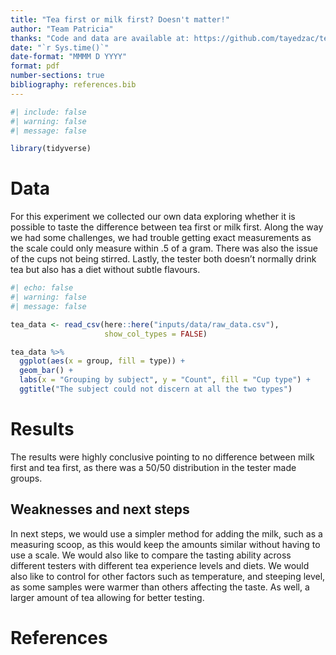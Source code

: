 ```yaml
---
title: "Tea first or milk first? Doesn't matter!"
author: "Team Patricia"
thanks: "Code and data are available at: https://github.com/tayedzac/tea_tasting"
date: "`r Sys.time()`"
date-format: "MMMM D YYYY"
format: pdf
number-sections: true
bibliography: references.bib
---
```


```r
#| include: false
#| warning: false
#| message: false

library(tidyverse)
```

# Data {#sec-data}

For this experiment we collected our own data exploring whether it is possible to taste the difference between tea first or milk first. Along the way we had some challenges, we had trouble getting exact measurements as the scale could only measure within .5 of a gram. There was also the issue of the cups not being stirred. Lastly, the tester both doesn't normally drink tea but also has a diet without subtle flavours.

```r
#| echo: false
#| warning: false
#| message: false

tea_data <- read_csv(here::here("inputs/data/raw_data.csv"), 
                     show_col_types = FALSE)

tea_data %>% 
  ggplot(aes(x = group, fill = type)) +
  geom_bar() +
  labs(x = "Grouping by subject", y = "Count", fill = "Cup type") + 
  ggtitle("The subject could not discern at all the two types") 
```

# Results

The results were highly conclusive pointing to no difference between milk first and tea first, as there was a 50/50 distribution in the tester made groups.

## Weaknesses and next steps

In next steps, we would use a simpler method for adding the milk, such as a measuring scoop, as this would keep the amounts similar without having to use a scale. We would also like to compare the tasting ability across different testers with different tea experience levels and diets. We would also like to control for other factors such as temperature, and steeping level, as some samples were warmer than others affecting the taste. As well, a larger amount of tea allowing for better testing.

# References
